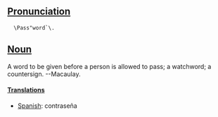 ==[[Pronunciation]]==
   \Pass"word`\.

==[[Noun]]==
A word to be given before a person is allowed to pass; a watchword; a countersign. --Macaulay.

====[[Translation]]s====

*[[Spanish]]: contraseña